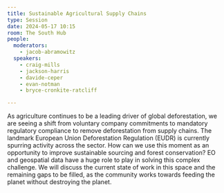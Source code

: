 ```yaml
---
title: Sustainable Agricultural Supply Chains
type: Session
date: 2024-05-17 10:15
room: The South Hub
people:
  moderators:
    - jacob-abramowitz
  speakers:
    - craig-mills
    - jackson-harris
    - davide-ceper
    - evan-notman
    - bryce-cronkite-ratcliff

---
```


As agriculture continues to be a leading driver of global deforestation, we are seeing a shift from voluntary company commitments to mandatory regulatory compliance to remove deforestation from supply chains. The landmark European Union Deforestation Regulation (EUDR) is currently spurring activity across the sector. How can we use this moment as an opportunity to improve sustainable sourcing and forest conservation? EO and geospatial data have a huge role to play in solving this complex challenge. We will discuss the current state of work in this space and the remaining gaps to be filled, as the community works towards feeding the planet without destroying the planet.
